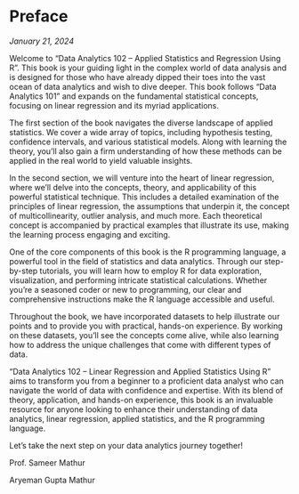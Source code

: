 # Preface {.unnumbered}

*January 21, 2024*

Welcome to "Data Analytics 102 -- Applied Statistics and Regression Using R". This book is your guiding light in the complex world of data analysis and is designed for those who have already dipped their toes into the vast ocean of data analytics and wish to dive deeper. This book follows "Data Analytics 101" and expands on the fundamental statistical concepts, focusing on linear regression and its myriad applications.

The first section of the book navigates the diverse landscape of applied statistics. We cover a wide array of topics, including hypothesis testing, confidence intervals, and various statistical models. Along with learning the theory, you'll also gain a firm understanding of how these methods can be applied in the real world to yield valuable insights.

In the second section, we will venture into the heart of linear regression, where we'll delve into the concepts, theory, and applicability of this powerful statistical technique. This includes a detailed examination of the principles of linear regression, the assumptions that underpin it, the concept of multicollinearity, outlier analysis, and much more. Each theoretical concept is accompanied by practical examples that illustrate its use, making the learning process engaging and exciting. 

One of the core components of this book is the R programming language, a powerful tool in the field of statistics and data analytics. Through our step-by-step tutorials, you will learn how to employ R for data exploration, visualization, and performing intricate statistical calculations. Whether you're a seasoned coder or new to programming, our clear and comprehensive instructions make the R language accessible and useful. 

Throughout the book, we have incorporated datasets to help illustrate our points and to provide you with practical, hands-on experience. By working on these datasets, you'll see the concepts come alive, while also learning how to address the unique challenges that come with different types of data.

"Data Analytics 102 -- Linear Regression and Applied Statistics Using R" aims to transform you from a beginner to a proficient data analyst who can navigate the world of data with confidence and expertise. With its blend of theory, application, and hands-on experience, this book is an invaluable resource for anyone looking to enhance their understanding of data analytics, linear regression, applied statistics, and the R programming language.

Let's take the next step on your data analytics journey together!

Prof. Sameer Mathur

Aryeman Gupta Mathur
